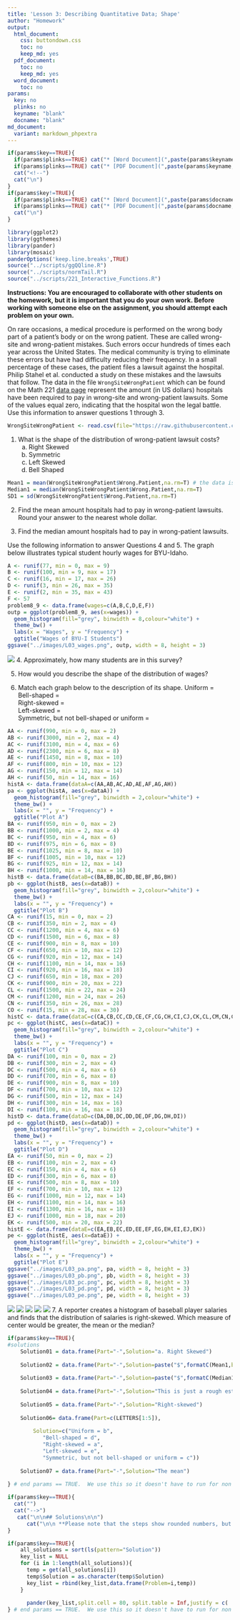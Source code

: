 ```yaml
---
title: 'Lesson 3: Describing Quantitative Data; Shape'
author: "Homework"
output:
  html_document:
    css: buttondown.css
    toc: no
    keep_md: yes
  pdf_document:
    toc: no
    keep_md: yes
  word_document:
    toc: no
params:
  key: no
  plinks: no
  keyname: "blank"
  docname: "blank"
md_document:
  variant: markdown_phpextra
---
```

```r
if(params$key==TRUE){
  if(params$plinks==TRUE) cat("* [Word Document](",paste(params$keyname,"docx",sep="."),")\n")
  if(params$plinks==TRUE) cat("* [PDF Document](",paste(params$keyname,"pdf",sep="."),")\n")
  cat("<!--")
  cat("\n")
} 
if(params$key!=TRUE){
  if(params$plinks==TRUE) cat("* [Word Document](",paste(params$docname,"docx",sep="."),")\n")
  if(params$plinks==TRUE) cat("* [PDF Document](",paste(params$docname,"pdf",sep="."),")\n")
  cat("\n")
}
```
```r
library(ggplot2)
library(ggthemes)
library(pander)
library(mosaic)
panderOptions('keep.line.breaks',TRUE)
source("../scripts/ggQQline.R")
source("../scripts/normTail.R")
source("../scripts/221_Interactive_Functions.R")
```
**Instructions:  You are encouraged to collaborate with other students on the homework, but it is important that you do your own work.  Before working with someone else on the assignment, you should attempt each problem on your own.**  
  
On rare occasions, a medical procedure is performed on the wrong body part of a patient's body or on the wrong patient. These are called wrong-site and wrong-patient mistakes. Such errors occur hundreds of times each year across the United States. The medical community is trying to eliminate these errors but have had difficulty reducing their frequency. In a small percentage of these cases, the patient files a lawsuit against the hospital. Philip Stahel et al. conducted a study on these mistakes and the lawsuits that follow. The data in the file `WrongSiteWrongPatient` which can be found on the Math 221 [data page](http://statistics.byuimath.com/index.php?title=Data) represent the amount (in US dollars) hospitals have been required to pay in wrong-site and wrong-patient lawsuits. Some of the values equal zero, indicating that the hospital won the legal battle.  Use this information to answer questions 1 through 3.
```r
WrongSiteWrongPatient <- read.csv(file="https://raw.githubusercontent.com/byuistats/data/master/WrongSiteWrongPatient/WrongSiteWrongPatient.csv",stringsAsFactors =FALSE)
```
1.  What is the shape of the distribution of wrong-patient lawsuit costs?
    a.  Right Skewed
    b.  Symmetric
    c.  Left Skewed
    d.  Bell Shaped
   
```r
Mean1 = mean(WrongSiteWrongPatient$Wrong.Patient,na.rm=T) # the data is stored funny and the second column has a bunch of NAs that are not needed.
Median1 = median(WrongSiteWrongPatient$Wrong.Patient,na.rm=T)
SD1 = sd(WrongSiteWrongPatient$Wrong.Patient,na.rm=T)
```
2.  Find the mean amount hospitals had to pay in wrong-patient lawsuits. Round your answer to the nearest whole dollar. 
 
3.  Find the median amount hospitals had to pay in wrong-patient lawsuits. 
 
Use the following information to answer Questions 4 and 5.  The graph below illustrates typical student hourly wages for BYU-Idaho.
```r
A <- runif(77, min = 0, max = 9)
B <- runif(100, min = 9, max = 17)
C <- runif(16, min = 17, max = 26)
D <- runif(3, min = 26, max = 35)
E <- runif(2, min = 35, max = 43)
F <- 57
problem8_9 <- data.frame(wages=c(A,B,C,D,E,F))
outp = ggplot(problem8_9, aes(x=wages)) + 
  geom_histogram(fill="grey", binwidth = 8,colour="white") + 
  theme_bw() + 
  labs(x = "Wages", y = "Frequency") +
  ggtitle("Wages of BYU-I Students")
ggsave("../images/L03_wages.png", outp, width = 8, height = 3)
```
![](../images/L03_wages.png)
4.  Approximately, how many students are in this survey?
 
5.  How would you describe the shape of the distribution of wages?
 
6.  Match each graph below to the description of its shape.
Uniform =  
Bell-shaped =  
Right-skewed =  
Left-skewed =  
Symmetric, but not bell-shaped or uniform = 
```r
AA <- runif(990, min = 0, max = 2)
AB <- runif(3000, min = 2, max = 4)
AC <- runif(3100, min = 4, max = 6)
AD <- runif(2300, min = 6, max = 8)
AE <- runif(1450, min = 8, max = 10)
AF <- runif(800, min = 10, max = 12)
AG <- runif(150, min = 12, max = 14)
AH <- runif(50, min = 14, max = 16)
histA <- data.frame(dataA=c(AA,AB,AC,AD,AE,AF,AG,AH))
pa <- ggplot(histA, aes(x=dataA)) +
  geom_histogram(fill="grey", binwidth = 2,colour="white") +
  theme_bw() + 
  labs(x = "", y = "Frequency") + 
  ggtitle("Plot A")
BA <- runif(950, min = 0, max = 2)
BB <- runif(1000, min = 2, max = 4)
BC <- runif(950, min = 4, max = 6)
BD <- runif(975, min = 6, max = 8)
BE <- runif(1025, min = 8, max = 10)
BF <- runif(1005, min = 10, max = 12)
BG <- runif(925, min = 12, max = 14)
BH <- runif(1000, min = 14, max = 16)
histB <- data.frame(dataB=c(BA,BB,BC,BD,BE,BF,BG,BH))
pb <- ggplot(histB, aes(x=dataB)) +
  geom_histogram(fill="grey", binwidth = 2,colour="white") + 
  theme_bw() + 
  labs(x = "", y = "Frequency") + 
  ggtitle("Plot B")
CA <- runif(15, min = 0, max = 2)
CB <- runif(350, min = 2, max = 4)
CC <- runif(1200, min = 4, max = 6)
CD <- runif(1500, min = 6, max = 8)
CE <- runif(900, min = 8, max = 10)
CF <- runif(650, min = 10, max = 12)
CG <- runif(920, min = 12, max = 14)
CH <- runif(1100, min = 14, max = 16)
CI <- runif(920, min = 16, max = 18)
CJ <- runif(650, min = 18, max = 20)
CK <- runif(900, min = 20, max = 22)
CL <- runif(1500, min = 22, max = 24)
CM <- runif(1200, min = 24, max = 26)
CN <- runif(350, min = 26, max = 28)
CO <- runif(15, min = 28, max = 30)
histC <- data.frame(dataC=c(CA,CB,CC,CD,CE,CF,CG,CH,CI,CJ,CK,CL,CM,CN,CO))
pc <- ggplot(histC, aes(x=dataC)) + 
  geom_histogram(fill="grey", binwidth = 2,colour="white") + 
  theme_bw() + 
  labs(x = "", y = "Frequency") + 
  ggtitle("Plot C")
DA <- runif(100, min = 0, max = 2)
DB <- runif(300, min = 2, max = 4)
DC <- runif(500, min = 4, max = 6)
DD <- runif(700, min = 6, max = 8)
DE <- runif(900, min = 8, max = 10)
DF <- runif(700, min = 10, max = 12)
DG <- runif(500, min = 12, max = 14)
DH <- runif(300, min = 14, max = 16)
DI <- runif(100, min = 16, max = 18)
histD <- data.frame(dataD=c(DA,DB,DC,DD,DE,DF,DG,DH,DI))
pd <- ggplot(histD, aes(x=dataD)) + 
  geom_histogram(fill="grey", binwidth = 2,colour="white") + 
  theme_bw() + 
  labs(x = "", y = "Frequency") + 
  ggtitle("Plot D")
EA <- runif(50, min = 0, max = 2)
EB <- runif(100, min = 2, max = 4)
EC <- runif(150, min = 4, max = 6)
ED <- runif(300, min = 6, max = 8)
EE <- runif(500, min = 8, max = 10)
EF <- runif(700, min = 10, max = 12)
EG <- runif(1000, min = 12, max = 14)
EH <- runif(1100, min = 14, max = 16)
EI <- runif(1300, min = 16, max = 18)
EJ <- runif(1000, min = 18, max = 20)
EK <- runif(500, min = 20, max = 22)
histE <- data.frame(dataE=c(EA,EB,EC,ED,EE,EF,EG,EH,EI,EJ,EK))
pe <- ggplot(histE, aes(x=dataE)) + 
  geom_histogram(fill="grey", binwidth = 2,colour="white") +
  theme_bw() + 
  labs(x = "", y = "Frequency") +
  ggtitle("Plot E")
ggsave("../images/L03_pa.png", pa, width = 8, height = 3)
ggsave("../images/L03_pb.png", pb, width = 8, height = 3)
ggsave("../images/L03_pc.png", pc, width = 8, height = 3)
ggsave("../images/L03_pd.png", pd, width = 8, height = 3)
ggsave("../images/L03_pe.png", pe, width = 8, height = 3)
```
![](../images/L03_pa.png)
![](../images/L03_pb.png)
![](../images/L03_pc.png)
![](../images/L03_pd.png)
![](../images/L03_pe.png)
7.  A reporter creates a histogram of baseball player salaries and finds that the distribution of salaries is right-skewed. Which measure of center would be greater, the mean or the median? 
```r
if(params$key==TRUE){
#solutions
    Solution01 = data.frame(Part="-",Solution="a. Right Skewed")
    
    Solution02 = data.frame(Part="-",Solution=paste("$",formatC(Mean1,big.mark=",",format="f",digits=0),sep=""))
    
    Solution03 = data.frame(Part="-",Solution=paste("$",formatC(Median1,big.mark = ",",format = "fg"),sep = ""))
    
    Solution04 = data.frame(Part="-",Solution="This is just a rough estimate, but somewhere between 190 and 200")
    
    Solution05 = data.frame(Part="-",Solution="Right-skewed")
    
    Solution06= data.frame(Part=c(LETTERS[1:5]), 
                            
        Solution=c("Uniform = b",
           "Bell-shaped = d",
           "Right-skewed = a",
           "Left-skewed = e",
           "Symmetric, but not bell-shaped or uniform = c"))
    
    Solution07 = data.frame(Part="-",Solution="The mean")
    
} # end params == TRUE.  We use this so it doesn't have to run for non answer key path.    
```
```r
if(params$key==TRUE){
  cat("")
  cat("-->")
   cat("\n\n## Solutions\n\n")
      cat("\n\n **Please note that the steps show rounded numbers, but that the final answers to the problems are calculated without rounding.**")
}
```
```r
if(params$key==TRUE){
    all_solutions = sort(ls(pattern="Solution"))
    key_list = NULL
    for (i in 1:length(all_solutions)){
      temp = get(all_solutions[i])
      temp$Solution = as.character(temp$Solution)
      key_list = rbind(key_list,data.frame(Problem=i,temp))
    }
    
      pander(key_list,split.cell = 80, split.table = Inf,justify = c( 'center', 'left',"left"))
} # end params == TRUE.  We use this so it doesn't have to run for non answer key path.
```
